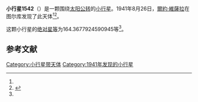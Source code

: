 {{Infobox planet
| bgcolour = #FFFFC0
| name = 1542 Schalen
| symbol = 
| image = 
| caption = 
| discovery = yes
| discovery_ref = 
| discoverer = [[爾約·維薩拉|爾約·維薩拉]]
| discovery_site = [[图尔库|图尔库]] 
| discovered = 1941年8月26日
| designations = yes
| mp_name = 
| named_after = 
| alt_names = 1941 QE/ 1927 BH / 1936 UL / 1940 LP / 1976 CA / A898 VD / A924 NA
| mp_category = [[主带小行星|主带小行星]]
| orbit_ref = <ref name="a">[http://ssd.jpl.nasa.gov/sbdb.cgi?sstr=1542 1542 Schalen] {{Wayback|url=http://ssd.jpl.nasa.gov/sbdb.cgi?sstr=1542 |date=20201119120434 }}，小行星數據庫瀏覽器（JPL Small-Body Database Browser）－[[美国国家航空航天局|美国国家航空航天局]]喷气推进实验室</ref>
| epoch = 2456400.5 (2013年4月18日更新)
| aphelion = {{convert|3.442637973553255|AU|km|3|abbr=on|lk=out}}
| perihelion = {{convert|2.750650899331384|AU|km|3|abbr=on}}
| semimajor = {{convert|3.09664443644232|AU|km|3|abbr=on}}
| eccentricity = 0.111731761
| period = 1990.377434 [[日|日]]<br />5.45[[儒略年|儒略年]]
| avg_speed = 
| inclination = 2.764462341412615
| asc_node = 212.0081283238643
| mean_anomaly = 
| arg_peri = 164.3677924590945
| satellites = 
| physical_characteristics = yes
| dimensions = 
| mass = 
| density = 
| surface_grav = 
| escape_velocity = 
| sidereal_day = 
| axial_tilt = 
| pole_ecliptic_lat = 
| pole_ecliptic_lon = 
| albedo = 
| temperatures= 
| temp_name1 = 
| mean_temp_1 = 
| max_temp_1 = 
| temp_name2 = 
| max_temp_2 = 
| spectral_type = 
| abs_magnitude = 164.3677924590945
}}

'''小行星1542'''（{{lang-en|1542 Schalen}}）是一颗围绕[[太阳|太阳]][[公转|公转]]的[[小行星|小行星]]。1941年8月26日，[[爾約·維薩拉|爾約·維薩拉]]在图尔库发现了此天体<ref name="a" /><ref>{{cite news|title=小行星列表|url=http://cfa-www.harvard.edu/iau/lists/NumberedMPs.txt|accessdate=2013-07-08|newspaper=哈佛大学|archive-date=2008-05-17|archive-url=https://web.archive.org/web/20080517010638/http://cfa-www.harvard.edu/iau/lists/NumberedMPs.txt|dead-url=no}}</ref>。

这颗小行星的[[绝对星等|绝对星等]]为164.3677924590945等<ref name="a" />。

==参考文献==
{{reflist}}
{{Minor Planet Number|[[小行星1541|小行星1541]]|[[小行星1543|小行星1543]]}}

{{小天体}}

[[Category:小行星带天体|Category:小行星带天体]]
[[Category:1941年发现的小行星|Category:1941年发现的小行星]]

{{asteroid-stub}}